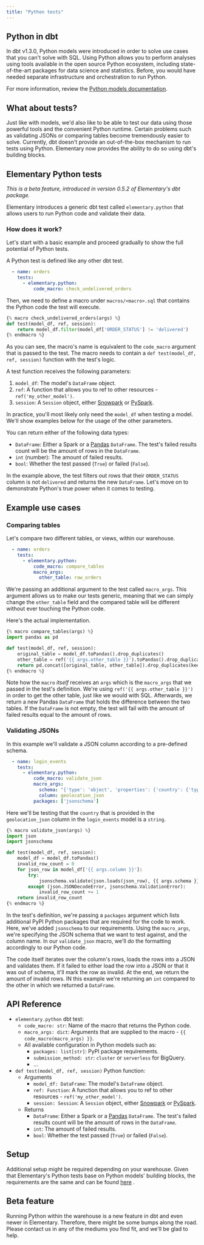 ```yaml
---
title: "Python tests"
---
```


## Python in dbt

In dbt v1.3.0, Python models were introduced in order to solve use cases that you can't solve with SQL.
Using Python allows you to perform analyses using tools available in the open source Python ecosystem, including
state-of-the-art packages for data science and statistics.
Before, you would have needed separate infrastructure and orchestration to run Python.

For more information, review
the [Python models documentation](https://docs.getdbt.com/docs/building-a-dbt-project/building-models/python-models).

## What about tests?

Just like with models, we'd also like to be able to test our data using those powerful tools and the convenient Python
runtime.
Certain problems such as validating JSONs or comparing tables become tremendously easier to solve.
Currently, dbt doesn't provide an out-of-the-box mechanism to run tests using Python. Elementary now provides the
ability to do so using dbt's building blocks.

## Elementary Python tests

_This is a beta feature, introduced in version 0.5.2 of Elementary's dbt package._

Elementary introduces a generic dbt test called `elementary.python` that allows users to run Python code and validate
their data.

### How does it work?

Let's start with a basic example and proceed gradually to show the full potential of Python tests.

A Python test is defined like any other dbt test.

```yaml models/schema.yml
  - name: orders
    tests:
      - elementary.python:
          code_macro: check_undelivered_orders
```

Then, we need to define a macro under `macros/<macro>.sql` that contains the Python code the test will execute.

```python macros/py_check_undelivered_orders.sql
{% macro check_undelivered_orders(args) %}
def test(model_df, ref, session):
    return model_df.filter(model_df['ORDER_STATUS'] != 'delivered')
{% endmacro %}
```

As you can see, the macro's name is equivalent to the `code_macro` argument that is passed to the test.
The macro needs to contain a `def test(model_df, ref, session)` function with the test's logic.

A test function receives the following parameters:

1. `model_df`: The model's `DataFrame` object.
2. `ref`: A function that allows you to ref to other resources - `ref('my_other_model')`.
3. `session`: A `Session` object,
   either [Snowpark](https://docs.snowflake.com/en/developer-guide/snowpark/reference/python/_autosummary/snowflake.snowpark.html#snowflake.snowpark.Session)
   or [PySpark](https://spark.apache.org/docs/3.1.1/api/python/reference/api/pyspark.sql.SparkSession.html).

In practice, you'll most likely only need the `model_df` when testing a model.
We'll show examples below for the usage of the other parameters.

You can return either of the following data types:

- `DataFrame`: Either a Spark or a [Pandas](https://pandas.pydata.org/) `DataFrame`.
  The test's failed results count will be the amount of rows in the `DataFrame`.
- `int` (number): The amount of failed results.
- `bool`: Whether the test passed (`True`) or failed (`False`).

In the example above, the test filters out rows that their `ORDER_STATUS` column is not `delivered` and returns the
new `DataFrame`. Let's move on to demonstrate Python's true power when it comes to testing.

## Example use cases

### Comparing tables

Let's compare two different tables, or views, within our warehouse.

```yaml models/schema.yml
  - name: orders
    tests:
      - elementary.python:
          code_macro: compare_tables
          macro_args:
            other_table: raw_orders
```

We're passing an additional argument to the test called `macro_args`.
This argument allows us to make our tests generic,
meaning that we can simply change the `other_table` field and the compared table will be different without ever touching
the Python code.

Here's the actual implementation.

```python macros/py_compare_tables.sql
{% macro compare_tables(args) %}
import pandas as pd

def test(model_df, ref, session):
    original_table = model_df.toPandas().drop_duplicates()
    other_table = ref('{{ args.other_table }}').toPandas().drop_duplicates()
    return pd.concat([original_table, other_table]).drop_duplicates(keep=False)
{% endmacro %}
```

Note how the `macro` _itself_ receives an `args` which is the `macro_args` that we passed in the test's definition.
We're using `ref('{{ args.other_table }}')` in order to get the other table, just like we would with SQL.
Afterwards, we return a new Pandas `DataFrame` that holds the difference between the two tables.
If the `DataFrame` is not empty, the test will fail with the amount of failed results equal to the amount of rows.

### Validating JSONs

In this example we'll validate a JSON column according to a pre-defined schema.

```yaml models/schema.yml
  - name: login_events
    tests:
      - elementary.python:
          code_macro: validate_json
          macro_args:
            schema: "{'type': 'object', 'properties': {'country': {'type': 'string'}}}"
            column: geolocation_json
          packages: ['jsonschema']

```

Here we'll be testing that the `country` that is provided in the `geolocation_json` column in the `login_events`
model is a `string`.

```python macros/py_validate_json.sql
{% macro validate_json(args) %}
import json
import jsonschema

def test(model_df, ref, session):
    model_df = model_df.toPandas()
    invalid_row_count = 0
    for json_row in model_df['{{ args.column }}']:
        try:
            jsonschema.validate(json.loads(json_row), {{ args.schema }})
        except (json.JSONDecodeError, jsonschema.ValidationError):
            invalid_row_count += 1
    return invalid_row_count
{% endmacro %}

```

In the test's definition, we're passing a `packages` argument which lists additional PyPI Python packages that are
required for the code to work.
Here, we've added `jsonschema` to our requirements. Using the `macro_args`, we're specifying the JSON schema that we
want to test against, and the column name.
In our `validate_json` macro, we'll do the formatting accordingly to our Python code.

The code itself iterates over the column's rows, loads the rows into a JSON and validates them.
If it failed to either load the row into a JSON or that it was out of schema, it'll mark the row as invalid.
At the end, we return the amount of invalid rows. IN this example we're returning an `int` compared to the other in
which we returned a `DataFrame`.

## API Reference

- `elementary.python` dbt test:
    - `code_macro: str`: Name of the macro that returns the Python code.
    - `macro_args: dict`: Arguments that are supplied to the macro - `{{ code_macro(macro_args) }}`.
    - All available configuration in Python models such as:
      - `packages: list[str]`: PyPI package requirements.
      - `submission_method: str`: `cluster` or `serverless` for BigQuery.
      - ...
- `def test(model_df, ref, session)` Python function:
    - Arguments
        - `model_df: DataFrame`: The model's `DataFrame` object.
        - `ref: Function`: A function that allows you to ref to other resources - `ref('my_other_model')`.
        - `session: Session`: A `Session` object,
          either [Snowpark](https://docs.snowflake.com/en/developer-guide/snowpark/reference/python/_autosummary/snowflake.snowpark.html#snowflake.snowpark.Session)
          or [PySpark](https://spark.apache.org/docs/3.1.1/api/python/reference/api/pyspark.sql.SparkSession.html).
    - Returns
        - `DataFrame`: Either a Spark or a [Pandas](https://pandas.pydata.org/) `DataFrame`.
          The test's failed results count will be the amount of rows in the `DataFrame`.
        - `int`: The amount of failed results.
        - `bool`: Whether the test passed (`True`) or failed (`False`).

## Setup

Additional setup might be required depending on your warehouse.
Given that Elementary's Python tests base on Python models' building blocks, the requirements are the same and can be
found [here](https://docs.getdbt.com/docs/building-a-dbt-project/building-models/python-models#specific-data-warehouses)
.

## Beta feature

Running Python within the warehouse is a new feature in dbt and even newer in Elementary.
Therefore, there might be some bumps along the road.
Please contact us in any of the mediums you find fit, and we'll be glad to help.
